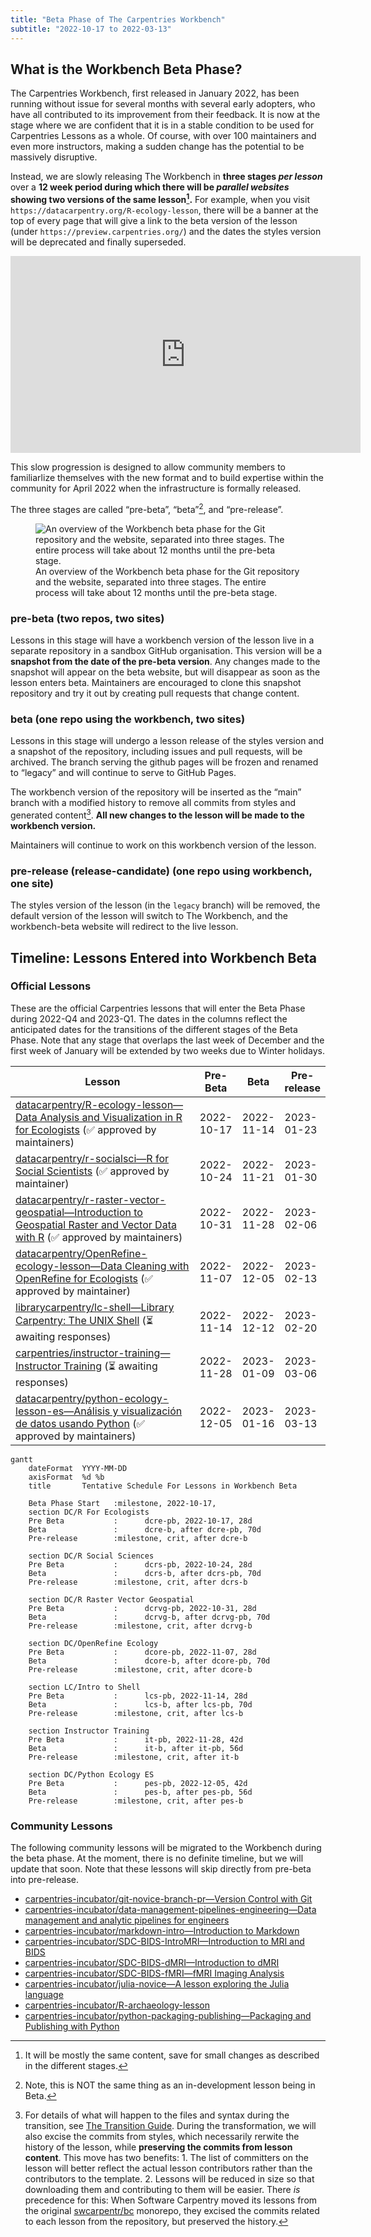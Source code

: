 ```yaml
---
title: "Beta Phase of The Carpentries Workbench"
subtitle: "2022-10-17 to 2022-03-13"
---
```


## What is the Workbench Beta Phase?

The Carpentries Workbench, first released in January 2022, has been running
without issue for several months with several early adopters, who have all
contributed to its improvement from their feedback. It is now at the stage
where we are confident that it is in a stable condition to be used for
Carpentries Lessons as a whole. Of course, with over 100 maintainers and even
more instructors, making a sudden change has the potential to be massively
disruptive.

Instead, we are slowly releasing The Workbench in **three stages _per lesson_**
over a **12 week period during which there will be _parallel websites_ showing
two versions of the same lesson[^parallel-nightmares].** For example, when you
visit `https://datacarpentry.org/R-ecology-lesson`, there will be a banner at
the top of every page that will give a link to the beta version of the lesson
(under `https://preview.carpentries.org/`) and the dates the styles version
will be deprecated and finally superseded. 

<iframe width="560" height="315" src="https://www.youtube.com/embed/B3J9eJ6TUwY" title="YouTube video player" frameborder="0" allow="accelerometer; autoplay; clipboard-write; encrypted-media; gyroscope; picture-in-picture" allowfullscreen></iframe>

This slow progression is designed to allow community members to familiarlize
themselves with the new format and to build expertise within the community for
April 2022 when the infrastructure is formally released.

The three stages are called "pre-beta", "beta"[^beta], and "pre-release".

[^parallel-nightmares]: It will be mostly the same content, save for small
  changes as described in the different stages.
[^beta]: Note, this is NOT the same thing as an in-development lesson being in
  Beta.

![An overview of the Workbench beta phase for the Git repository and the
website, separated into three stages. The entire process will take about 12
months until the pre-beta stage.
](https://carpentries.org/images/blog/2022/05/workbench-beta-flow.png){
fig-alt="Diagram of three phases of the beta release. At the top is box
labelled 'current' that contains a GitHub logo, a cartoon of a lesson page.
Below is a box labelled 'Pre Beta' with the same contents as the box above plus
an additional GitHub logo in blue with a camera above it (to indicate a
snapshot) and a new cartoon of a lesson page with a padlock over it. There is a
clock indicating a timeframe of four weeks. The next box below is labelled
'Beta'. The GitHub logo has become blue and there is a lightning bolt and a
line connecting it to the previous logo, indicating that a transformation
happened. A smaller, grey GitHub logo is adjacent with a lock over it,
indicating that it is archived. The  old lesson page now has a lock and
information symbol above it. The new lesson page does not have any symbols
above it. The timreframe is 6 to 8 weeks. The final box is titled 'Release
Candidate' and has a single blue GitHub logo, a faded old lesson page, and a
new lesson page with a timeframe of 6 months"}

### **pre-beta** (two repos, two sites)

Lessons in this stage will have a workbench version of the lesson live in a
separate repository in a sandbox GitHub organisation. This version will be a
**snapshot from the date of the pre-beta version**. Any changes made to the
snapshot will appear on the beta website, but will disappear as soon as the
lesson enters beta. Maintainers are encouraged to clone this snapshot
repository and try it out by creating pull requests that change content. 

### **beta** (one repo using the workbench, two sites)

Lessons in this stage will undergo a lesson release of the styles version and a
snapshot of the repository, including issues and pull requests, will be archived. 
The branch serving the github pages will be frozen and renamed to "legacy" and
will continue to serve to GitHub Pages.

The workbench version of the repository will be inserted as the "main" branch
with a modified history to remove all commits from styles and generated
content[^modify]. **All new changes to the lesson will be made to the workbench
version.**

[^modify]: For details of what will happen to the files and syntax during the
  transition, see [The Transition Guide](transition-guide.html). During the 
  transformation, we will also excise the commits from styles, which necessarily
  rerwite the history of the lesson, while **preserving the commits from lesson
  content**. This move has two benefits: 
  1. The list of committers on the lesson will better reflect the actual lesson
  contributors rather than the contributors to the template.
  2. Lessons will be reduced in size so that downloading them and contributing to
  them will be easier. There _is_ precedence for this: When Software Carpentry
  moved its lessons from the original
  [swcarpentr/bc](https://github.com/swcarpentry/bc) monorepo, they excised the
  commits related to each lesson from the repository, but preserved the history.

Maintainers will continue to work on this workbench version of the lesson.

### **pre-release (release-candidate)** (one repo using workbench, one site)

The styles version of the lesson (in the `legacy` branch) will be removed,
the default version of the lesson will switch to The Workbench, and the 
workbench-beta website will redirect to the live lesson.

## Timeline: Lessons Entered into Workbench Beta

::::::::::::::::::::::::::::::::::::::::::::::::::::::::: {.column-screen-inset}
### Official Lessons

These are the official Carpentries lessons that will enter the Beta Phase during
2022-Q4 and 2023-Q1. The dates in the columns reflect the anticipated dates for
the transitions of the different stages of the Beta Phase. Note that any stage
that overlaps the last week of December and the first week of January will be
extended by two weeks due to Winter holidays. 


| Lesson                                                   | Pre-Beta   | Beta       | Pre-release |
| -------------------------------------------------------- | ---------- | ---------- | ----------- |
| [datacarpentry/R-ecology-lesson---Data Analysis and Visualization in R for Ecologists](https://github.com/datacarpentry/R-ecology-lesson/discussions/799) (✅ approved by maintainers)      | 2022-10-17 | 2022-11-14 | 2023-01-23  |
| [datacarpentry/r-socialsci---R for Social Scientists](https://github.com/datacarpentry/r-socialsci/discussions/411) (✅ approved by maintainer) | 2022-10-24 | 2022-11-21 | 2023-01-30  |
| [datacarpentry/r-raster-vector-geospatial---Introduction to Geospatial Raster and Vector Data with R](https://github.com/datacarpentry/r-raster-vector-geospatial/issues/369) (✅ approved by maintainers) | 2022-10-31 | 2022-11-28 | 2023-02-06  |
| [datacarpentry/OpenRefine-ecology-lesson---Data Cleaning with OpenRefine for Ecologists](https://github.com/datacarpentry/OpenRefine-ecology-lesson/discussions/275) (✅ approved by maintainer) | 2022-11-07 | 2022-12-05 | 2023-02-13  |
| [librarycarpentry/lc-shell---Library Carpentry: The UNIX Shell](https://github.com/LibraryCarpentry/lc-shell/discussions/211) (⏳ awaiting responses) | 2022-11-14 | 2022-12-12 | 2023-02-20  |
| [carpentries/instructor-training---Instructor Training](https://github.com/carpentries/instructor-training/issues/1396) (⏳ awaiting responses) | 2022-11-28 | 2023-01-09 | 2023-03-06  |
| [datacarpentry/python-ecology-lesson-es---Análisis y visualización de datos usando Python](https://github.com/datacarpentry/python-ecology-lesson-es/issues/79)  (✅ approved by maintainers) | 2022-12-05 | 2023-01-16 | 2023-03-13  |

```mermaid
gantt
    dateFormat  YYYY-MM-DD
    axisFormat  %d %b
    title       Tentative Schedule For Lessons in Workbench Beta

    Beta Phase Start   :milestone, 2022-10-17,
    section DC/R For Ecologists
    Pre Beta           :      dcre-pb, 2022-10-17, 28d
    Beta               :      dcre-b, after dcre-pb, 70d
    Pre-release        :milestone, crit, after dcre-b

    section DC/R Social Sciences
    Pre Beta           :      dcrs-pb, 2022-10-24, 28d
    Beta               :      dcrs-b, after dcrs-pb, 70d
    Pre-release        :milestone, crit, after dcrs-b

    section DC/R Raster Vector Geospatial
    Pre Beta           :      dcrvg-pb, 2022-10-31, 28d
    Beta               :      dcrvg-b, after dcrvg-pb, 70d
    Pre-release        :milestone, crit, after dcrvg-b

    section DC/OpenRefine Ecology
    Pre Beta           :      dcore-pb, 2022-11-07, 28d
    Beta               :      dcore-b, after dcore-pb, 70d
    Pre-release        :milestone, crit, after dcore-b

    section LC/Intro to Shell
    Pre Beta           :      lcs-pb, 2022-11-14, 28d
    Beta               :      lcs-b, after lcs-pb, 70d
    Pre-release        :milestone, crit, after lcs-b
    
    section Instructor Training
    Pre Beta           :      it-pb, 2022-11-28, 42d
    Beta               :      it-b, after it-pb, 56d
    Pre-release        :milestone, crit, after it-b
    
    section DC/Python Ecology ES
    Pre Beta           :      pes-pb, 2022-12-05, 42d
    Beta               :      pes-b, after pes-pb, 56d
    Pre-release        :milestone, crit, after pes-b
```


### Community Lessons

The following community lessons will be migrated to the Workbench during the
beta phase. At the moment, there is no definite timeline, but we will update
that soon. Note that these lessons will skip directly from pre-beta into 
pre-release. 

 - [carpentries-incubator/git-novice-branch-pr---Version Control with Git](https://github.com/carpentries-incubator/git-novice-branch-pr)
 - [carpentries-incubator/data-management-pipelines-engineering---Data management and analytic pipelines for engineers](https://github.com/carpentries-incubator/data-management-pipelines-engineering)
 - [carpentries-incubator/markdown-intro---Introduction to Markdown](https://github.com/carpentries-incubator/markdown-intro)
 - [carpentries-incubator/SDC-BIDS-IntroMRI---Introduction to MRI and BIDS](https://github.com/carpentries-incubator/SDC-BIDS-IntroMRI)
 - [carpentries-incubator/SDC-BIDS-dMRI---Introduction to dMRI](https://github.com/carpentries-incubator/SDC-BIDS-dMRI)
 - [carpentries-incubator/SDC-BIDS-fMRI---fMRI Imaging Analysis](https://github.com/carpentries-incubator/SDC-BIDS-fMRI)
 - [carpentries-incubator/julia-novice---A lesson exploring the Julia language](https://github.com/carpentries-incubator/julia-novice)
 - [carpentries-incubator/R-archaeology-lesson](https://github.com/carpentries-incubator/R-archaeology-lesson/issues/4#issuecomment-1138641684)
 - [carpentries-incubator/python-packaging-publishing---Packaging and Publishing with Python](https://github.com/carpentries-incubator/python-packaging-publishing)


::::::::::::::::::::::::::::::::::::::::::::::::::::::::::::
